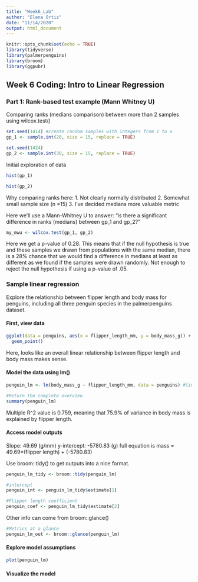 ```yaml
---
title: "Week6_Lab"
author: "Elena Ortiz"
date: "11/14/2020"
output: html_document
---
```


```r
knitr::opts_chunk$set(echo = TRUE)
library(tidyverse)
library(palmerpenguins)
library(broom)
library(ggpubr)
```

## Week 6 Coding: Intro to Linear Regression 

### Part 1: Rank-based test example (Mann Whitney U)

Comparing ranks (medians comparison) between more than 2 samples using wilcox.test()

```r
set.seed(1414) #create random samples with integers from 1 to x
gp_1 <- sample.int(20, size = 15, replace = TRUE)

set.seed(1424)
gp_2 <- sample.int(30, size = 15, replace = TRUE)
```

Initial exploration of data

```r
hist(gp_1)

hist(gp_2)
```
Why comparing ranks here: 
1. Not clearly normally distributed
2. Somewhat small sample size (n =15)
3. I've decided medians more valuable metric

Here we'll use a Mann-Whitney U to answer: "is there a significant difference in ranks (medians) between gp_1 and gp_2?"

```r
my_mwu <- wilcox.test(gp_1, gp_2)
```

Here we get a p-value of 0.28. This means that if the null hypothesis is true and these samples we drawn from populations with the same median, there is a 28% chance that we would find a difference in medians at least as different as we found if the samples were drawn randomly. Not enough to reject the null hypothesis if using a p-value of .05.  

### Sample linear regression 

Explore the relationship between flipper length and body mass for penguins, including all three penguin species in the palmerpenguins dataset. 

#### First, view data 

```r
ggplot(data = penguins, aes(x = flipper_length_mm, y = body_mass_g)) +
  geom_point()
```
Here, looks like an overall linear relationship between flipper length and body mass makes sense. 

#### Model the data using lm()

```r
penguin_lm <- lm(body_mass_g ~ flipper_length_mm, data = penguins) #linear model, stored as penguin_lm

#Return the complete overview
summary(penguin_lm)
```

Multiple R^2 value is 0.759, meaning that 75.9% of variance in body mass is explained by flipper length. 

#### Access model outputs 

Slope: 49.69 (g/mm)
y-intercept: -5780.83 (g)
full equation is mass = 49.69*(flipper length) + (-5780.83)

Use broom::tidy() to get outputs into a nice format. 

```r
penguin_lm_tidy <- broom::tidy(penguin_lm)

#intercept
penguin_int <- penguin_lm_tidy$estimate[1]

#Flipper length coefficient
penguin_coef <- penguin_lm_tidy$estimate[2]
```

Other info can come from broom::glance()

```r
#Metrics at a glance
penguin_lm_out <- broom::glance(penguin_lm)
```

#### Explore model assumptions

```r
plot(penguin_lm)
```

#### Visualize the model

